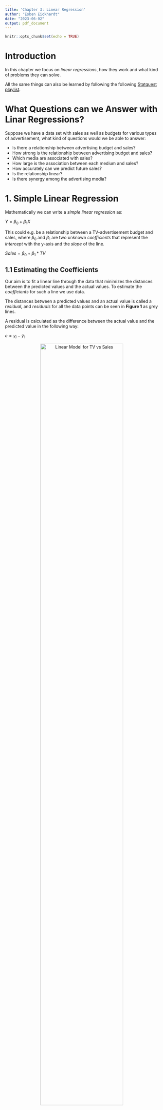 ```yaml
---
title: 'Chapter 3: Linear Regression'
author: "Esben Eickhardt"
date: "2023-06-02"
output: pdf_document
---
```


```r
knitr::opts_chunk$set(echo = TRUE)
```

# Introduction

In this chapter we focus on *linear regressions*, how they work and what kind of problems they can solve.

All the same things can also be learned by following the following [Statquest playlist](https://www.youtube.com/watch?v=PaFPbb66DxQ&list=PLblh5JKOoLUIzaEkCLIUxQFjPIlapw8nU&index=1).

# What Questions can we Answer with Linar Regressions?

Suppose we have a data set with sales as well as budgets for various types of advertisement, what kind of questions would we be able to answer:

* Is there a relationship between advertising budget and sales?
* How strong is the relationship between advertising budget and sales?
* Which media are associated with sales?
* How large is the association between each medium and sales?
* How accurately can we predict future sales?
* Is the relationship linear?
* Is there synergy among the advertising media?

# 1. Simple Linear Regression

Mathematically we can write a *simple linear regression* as:

$Y = \beta_0 + \beta_1X$ 

This could e.g. be a relationship between a TV-advertisement budget and sales, where $\beta_0$ and $\beta_1$ are two unknown *coefficients* that represent the *intercept* with the y-axis and the *slope* of the line.

$Sales = \beta_0 + \beta_1*TV$ 

## 1.1 Estimating the Coefficients

Our aim is to fit a linear line through the data that minimizes the distances between the predicted values and the actual values. To estimate the *coefficients* for such a line we use data. 

The distances between a predicted values and an actual value is called a *residual*, and *residuals* for all the data points can be seen in **Figure 1** as grey lines.

A residual is calculated as the difference between the actual value and the predicted value in the following way:

$e = y_i-\hat{y}_i$

<center>
![Linear Model for TV vs Sales](Images/Linear Model for TV vs Sales.png){width=80%}
</center>

Despite the aim of minimizing the absolute distances between the predicted and the actual values in practice we instead minimizes the *Residual Sum of Squares (RSS)*, as it is more mathematical well-behaved than absolute values.  

The *residual sum of squares (RSS)* is calculated as:

$RSS = e_1^2 + e_2^2 + .... + e_n^2 <=>$  
$RSS = (y_1 + \beta_0 - \beta_1x_1)^2 + (y_2 + \beta_0 - \beta_1x_2)^2 .... + (y_n + \beta_0 - \beta_1x_n)^2$

The two *coefficients*, $\beta_0$ and $\beta_1$, can be minimized with the following equations:

$\beta_1=\frac{\sum_{i=1}^n(x_i-\overline{x})(y_i-\overline{y})}{\sum_{i=1}^n(x_i-\overline{x})}$  
$\beta_0=\overline{y}-\beta_1\overline{x}$

In **Figure 2** you can see the calculated RSS for different $\beta_0$ and $\beta_1$ values used on the advertisement dataset. The red dot marks the minimum RSS. The minimum can be found by differentiating the RSS model, and finding finding where it is equal to zero.

<center>
![Minimizing RSS](Images/Minimizing RSS.png){width=40%}
</center>

## 1.2 Assessing the Accuracy of the Coefficient Estimates

We have a true model:

$Y = 2 + 3X + \epsilon$

We create 100 random *Xs* and calculate *Ys* where we add some random noise, $\epsilon$. In **Figure 3** these noisy points are shown, the true *population regression line* is shown in red and the *least squares line* calculated on the noisy sample is shown in blue. 

To the right in **Figure 3** we have made noisy samples ten times and calculated their regression lines (light blue).

![Regression Lines for Similated Data](Images/Regression Lines for Similated Data.png){width=70%}

In general the *sample coefficients* are good estimates of the *population coefficients*, and on average ($\mu$) we expect them to be equal to the *population coefficients*. However, in a real world scenario we only have one sample, and we do not know if it is an over- or under-estimate of the *population coefficients*. 

In general our confidence in the *sample coefficients* are estimated by computing the *standard error*. The *standard error* can be calculated via a formula (see below) or via *bootstrapping*. I prefer bootstrapping as it is a more transparent solution, as you sample your sample, and identify the deviation in the sample mean (standard error).

$Var(\hat{\mu}) = SE(\hat{\mu})^2 = \frac{\sigma^2}{n}$

The [*standard error*](https://www.youtube.com/watch?v=A82brFpdr9g) roughly tells us the average amount that the estimated sample $\hat{\mu}$ differs from the actual value of $\mu$. It is calculated in the following way:

1. Collect a sample of data from the population you're interested in studying.
2. Calculate the mean of your sample
3. Calculate the difference between each observation in your sample and the sample mean $(x-\overline{x})$
4. Square each of the differences obtained in Step 3. 
5. Sum up all the squared deviations obtained in Step 4.
6. Divide the sum of squared deviations from Step 5 by the sample size (n), which gives us the variance (the average squared deviation).
7. Calculate the standard error (SE) by taking the square root of the variance (s^2) and dividing it by the square root of the sample size (n).

The more observations we have the smaller the standard error of $\hat{\mu}$.

The Standard errors can be used to compute *confidence intervals*. A *95 % confidence interval* e.g. is a range of values such that with 95 % probability the range will contain the true value. 

For linear regression the 95 % confidence interval for $\beta_1$ can be approximated using:

$\hat{\beta_1} \pm 2*SE(\hat{\beta_1})$

*t-statistics* is the number of standard deviations a value is away from zero.

$t = \frac{\hat{\beta_1-0}}{SE(\hat{\beta_1)}}$

## 1.3 Assessing the Accuracy of the Model

We want to quantify *the extent to which the model fits the data*. This is usually assessed using the two quantities:

* $R^2$ Statistics
* Residual standard error (RSE)

### 1.3.1 $R^2$

$R^2$ is a measure of the *proportion of variance explained*. It is calculated in three steps: 

1. Run a line through the mean, and calculate the *total sum of squares (TSS)*: $TSS=\sum{(y_i-\overline{y})^2}$. 
2. Calculate the *residual sum of squares (RSS)* for your model: $RSS=\sum{(y_i-\hat{y}_i)^2}$. 
3. Now we can calculate the proportion of the *variance that is explained by the model*: $R^2=\frac{TSS-RSS}{TSS}$.
  * Note that sometimes the formula includes all values divided by *n* as TSS/n is the *variance*, but during division *n* disappears, which is why we don't include it in the calculation here.  

If a model fits the data perfectly the $R^2$ is 1. It should be noted that as more parameters are added to a model the closer $R^2$ will get to 1.

If a model is only built from two values $R^2$ will always be equal to one. So $R^2$ is not perfect, and we need a *p-value* to assess our confidence in $R^2$, which is done using the *F-statistic*. *F* is calculated in the following way:

$F = \frac{Variation\ in\ Y\ explained\ by\ X_1}{Variation\ in\ Y\ not\ explained\ by\ X_1} <=>$
$F = \frac{TSS-RSS/(p_{fit}-p_{mean})}{RSS(n-p_{fit})}$

Here $p_{fit}$ is the number of parameters in the model (y-intercept + slope), $p_{mean}$ is the number of parameters in the mean line (y-intercepts) and *n* is the number of samples.

To estimate the *p-value* we calculate *F* for a bunch of random data sets (with similar variance and range), and get a *F-distribution*. Now we can calculate how many percent of the values in the *F-distribution* are equal or higher than the *F-value* we calculated for our model. This percentage is the *p-value*.

### 1.3.2 Residual Squared Error

The RSE is the average amount that the response will deviate from the true regression line. The formula uses a *magic number*, 2, to account for the error in small data sets.

$RSE = \sqrt{\frac{1}{n-2}RSS}$

We can calculate the percentage error by comparing the error if we had just predicted the mean value of *y* for all data points to the RSE. The *RSE/MeanError* tells us the percentage error.

# 2. Multiple Linear Regression

I practice we have more than one predictor, thus here we extend the *simple regression* to multiple variables. 

$Y = \beta_0 + \beta_1X_1 + \beta_2X_2 + ...+\beta_pX_p+\epsilon$

In such a model we interpret $\beta_j$ as the average effect on Y of a one unit increase of $X_j$ if all other predictors are fixed.

## 2.1 Estimating the Regression Coefficients

As with the simple linear regression we again want to minimize the RSS. See **Figure 4**.

<center>
![Multiple Linear Regression](Images/Multiple Linear Regression.png){width=40%}
</center>

The coefficients for a Multiple Linear Regression can be interpreted in the following way. For a given amount of $X_1$ and $X_2$ the spending an additional unit of $X_3$ is associated with $\beta_3$ units of $Y$.

If one had made three simple regressions and a single multiple regression model, the coefficients of the different $X_j$ wouldn't necessarily be the same. This is because in the *multiple regression setting* the coefficient for one predictor represents the average increase in sales if the other predictors are held constant. This means that the effects of correlated predictors will be evened out, e.g. in a *simple regression* ice-cream sales would be associated with shark attacks, while in *multiple regression* where we add a predictor stating how many people are in the water, the effect of ice-cream sales on shark attacks will likely dissapear.

## 2.2 Is at least one of the predictors $X_1, X_2,...,X_p$ useful in predicting the response?

We have to test if all the regression coefficients are zero.

$H_0 : \beta_1 = \beta_2 = ... = \beta_p = 0$

Versus the alternative 

$H_a : at\ least\ one\ \beta_j\ is\ non-zero$

This hypothesis test is performed by computing the *F-statistics*.

$F = \frac{(TSS-RSS)/p}{RSS/(n-p-1)}$

If there is no relationship, you would expect F to take on a value close to 1. If there is a relationship you would expect $E\{(TSS-RSS)/p\}>\sigma^2$. How large the F-statistic needs to be depends on the values of *n* and *p*. The significance (p-value) of the F-statistic is usually looked up for different *n* and *p* in a look-up table, which has values for the different F-distributions.

If we want to test the hypothesis that a subset of the coefficients are zero, we just fit another model that only uses that subset of variables. 

The t-statistic and p-values for each model reports the *partial effect* of adding that variable to the model. That is, models are created with and without the variables, and their F-statistics are calculated in the following way:

$F = \frac{(RSS_o-RSS)/q}{RSS/(n-p-1)}$

Here $RSS_0$ is the value for the model without the variable, and *q* is the number of variables (1).

## 2.3 Do all the predictors help explain Y?

When computing the F-statistic p-value we determine if *at least one variable* is associated with the outcome, but now it is time to find which ones.

One could simply look at their p-values, but if p is large, one is likely to make false discoveries. What one instead should do is *variable selection*. One could try out all possible models and then judge their quality using one of the following: *Mallow’s $C_p$* , *Akaike information criterion (AIC)*, *Bayesian information criterion (BIC)*, and *Adjusted $R^2$*.

It is, however, usually practically impossible to make all $2^p$ models, so instead usually does one of the following things:

* Forward Selection
  1. Start with a *null model*
  2. Fit one model with each predictor, and add the predictor with the lowest RSS
  3. Repeat 2. until some stopping rule
* Backward Selection
  1. Start with all variables
  2. Remove the variable with the largest p-value
  3. Fit a new model
  4. Repeat 2. and 3. until a stopping rule is fulfilled
* Mixed Selection
  1. Start with a *null model*
  2. Fit one model with each predictor, and add the predictor with the lowest RSS
  3. Remove a variable if its p-value has gone over the level of significance.
  4. Repeat 2. and 3. until some stopping rule

## 2.4 How well does the model fit the data?

As with a *simple linear model* we again use RSE and $R^2$. One should, however, be aware that as the number of predictors increases the $R^2$ always increases! That is why one should look at the adjusted $R^2$ as it takes the extra parameters into account.

## 2.5 Given a set of predictor values, what response value should we predict, and how accurate is our prediction?

### CONTINUE HERE ###
### BOOK PAGE 82 ###





# 3. Chapter Exercises & Answers
As most exercises are redundant for my brush up on statistical methods, I will only be solving select exercises. Great answers by Liam Morgan to all of the exercises can be found at [RPubs](https://rpubs.com/lmorgan95/ISLR_CH3_Solutions).

## 3.1 Simple Linear Models

Here we will just build a simple linear model and examine its different statistics. First we create some data.

```r
# Libraries
library(tidyverse)

# Creating some data
mouse.data <- data.frame(
  weight = c(0.9, 1.8, 2.4, 3.5, 3.9, 4.4, 5.1, 5.6, 6.3),
  size = c(1.4, 2.6, 1.0, 3.7, 5.5, 3.2, 3.0, 4.9, 6.3)
)

# Plotting data
ggplot(mouse.data, aes(weight, size)) +
  geom_point() +
  theme_bw()
```

We create a simple linear model.

```r
# Fitting a linear model
mouse.regression <- lm(size ~ weight, data=mouse.data)

# Summarizing model
summary(mouse.regression)
```
Here we go over the summary of the model:

* Call: It is just the model call
* Residuals: The distribution of the residuals
  * You would like the distribution to be symmetric around zero
* Coefficients:
  * Intercept: The estimated intercept with the y-axis
    * Standard Error and t-values are used to calculate the p-value
    * p-value is an estimate of whether the value is zero or not
  * Weight: The estimated slope of the linear line
    * Standard Error and t-values are used to calculate the p-value
    * p-value is an estimate of whether the value is zero or not
* Residual Standard Error: Square root of the denominator for *F*
* Multiple R-squared: R-squared as described earlier
* Adjusted R-squared: R-squared scaled by the number of parameters
* F-statistic: Tells is if R-squared is significant or not

Finally we add the regression line to our plot

```r
# Plotting regression line
ggplot(mouse.data, aes(weight, size)) +
  geom_point() +
  geom_smooth(method = "lm",se = F) +
  theme_bw()
```

## 3.1 Multiple Regression

Here we build a multiple regression model and examine its different statistics. First we create some data.

```r
# Creating some data
mouse.data <- data.frame(
  weight = c(0.9, 1.8, 2.4, 3.5, 3.9, 4.4, 5.1, 5.6, 6.3),
  size = c(1.4, 2.6, 1.0, 3.7, 5.5, 3.2, 3.0, 4.9, 6.3),
  tail = c(0.7, 1.3, 0.7, 2.0, 3.6, 3.0, 2.9, 3.9, 4.0)
)

# Plotting the data
plot(mouse.data)
```
In the plots we can see that both weight and tail are correlated with size, which is what we want, but we also see that they are correlated with each other. This may mean that a model with either tail or weight will be sufficient.

We create a multiple regression model.

```r
# Fitting a plane to the data
mouse.regression <- lm(size ~ weight + tail, data=mouse.data)

# Summarizing model
summary(mouse.regression)
```
As we are running multiple regression we are more interested in the *Adjusted $R^2$*, as it takes the extra parameter into account. We can see that the *p-value* for the weight is no longer significant. 

When looking at the statistics for the coefficients they are based on a comparison between a model with the variable and without it. The p-value of 0.4345 means that a model that uses the weight and tail variables is not significantly better than one using just the tail variable.
























